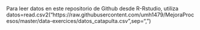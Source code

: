 Para leer datos en este repositorio de Github desde R-Rstudio, utiliza
datos=read.csv2("https://raw.githubusercontent.com/umh1479/MejoraProcesos/master/data-exercices/datos_catapulta.csv",sep=",")
